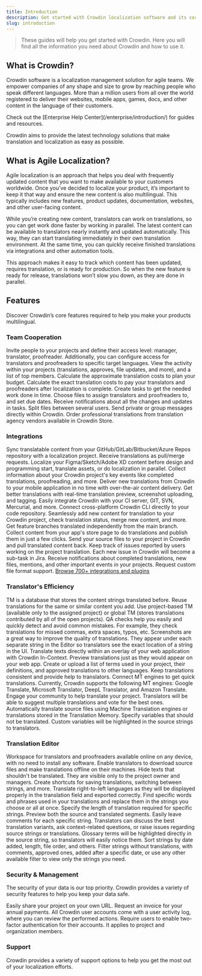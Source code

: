 ```yaml
---
title: Introduction
description: Get started with Crowdin localization software and its core features
slug: introduction
---
```



> These guides will help you get started with Crowdin. Here you will find all the information you need about Crowdin and how to use it.

## What is Crowdin?

Crowdin software is a localization management solution for agile teams. We empower companies of any shape and size to grow by reaching people who speak different languages. More than a million users from all over the world registered to deliver their websites, mobile apps, games, docs, and other content in the language of their customers.

<Aside title="Using Crowdin Enterprise?" type="tip">
  Check out the [Enterprise Help Center](/enterprise/introduction/) for guides and resources.
</Aside>

Crowdin aims to provide the latest technology solutions that make translation and localization as easy as possible.

## What is Agile Localization?

Agile localization is an approach that helps you deal with frequently updated content that you want to make available to your customers worldwide. Once you’ve decided to localize your product, it’s important to keep it that way and ensure the new content is also multilingual. This typically includes new features, product updates, documentation, websites, and other user-facing content.

While you’re creating new content, translators can work on translations, so you can get work done faster by working in parallel. The latest content can be available to translators nearly instantly and updated automatically. This way, they can start translating immediately in their own translation environment. At the same time, you can quickly receive finished translations via integrations and other automation tools.

This approach makes it easy to track which content has been updated, requires translation, or is ready for production. So when the new feature is ready for release, translations won’t slow you down, as they are done in parallel.

## Features

Discover Crowdin’s core features required to help you make your products multilingual.

### Team Cooperation

<CardGrid stagger>
  <Card title="Invite users">
    Invite people to your projects and define their access level: manager, translator, proofreader. Additionally, you can configure access for translators and proofreaders to specific target languages.
  </Card>
  <Card title="Basic reports">
    View the activity within your projects (translations, approves, file updates, and more), and a list of top members.
  </Card>
  <Card title="Advanced reports">
    Calculate the approximate translation costs to plan your budget. Calculate the exact translation costs to pay your translators and proofreaders after localization is complete.
  </Card>
  <Card title="Tasks">
    Create tasks to get the needed work done in time. Choose files to assign translators and proofreaders to, and set due dates. Receive notifications about all the changes and updates in tasks. Split files between several users.
  </Card>
  <Card title="Messages">
    Send private or group messages directly within Crowdin.
  </Card>
  <Card title="Translation vendor store">
    Order professional translations from translation agency vendors available in Crowdin Store.
  </Card>
</CardGrid>

### Integrations

<CardGrid stagger>
  <Card title="VCS">
    Sync translatable content from your GitHub/GitLab/Bitbucket/Azure Repos repository with a localization project. Receive translations as pull/merge requests.
  </Card>
  <Card title="Design">
    Localize your Figma/Sketch/Adobe XD content before design and programming start, translate assets, or do localization in parallel.
  </Card>
  <Card title="Webhooks">
    Collect information about your Crowdin project's key events like completed translations, proofreading, and more.
  </Card>
  <Card title="Mobile SDK">
    Deliver new translations from Crowdin to your mobile application in no time with over-the-air content delivery. Get better translations with real-time translation preview, screenshot uploading, and tagging.
  </Card>
  <Card title="CLI">
    Easily integrate Crowdin with your CI server, GIT, SVN, Mercurial, and more. Connect cross-platform Crowdin CLI directly to your code repository.
  </Card>
  <Card title="API">
    Seamlessly add new content for translation to your Crowdin project, check translation status, merge new content, and more.
  </Card>
  <Card title="Branches">
    Get feature branches translated independently from the main branch.
  </Card>
  <Card title="Google Play">
    Collect content from your app's store page to do translations and publish them in just a few clicks.
  </Card>
  <Card title="Android Studio/VS Code">
    Send your source files to your project in Crowdin and pull translated content back.
  </Card>
  <Card title="Jira Software">
    Keep track of issues reported by users working on the project translation. Each new issue in Crowdin will become a sub-task in Jira.
  </Card>
  <Card title="Slack">
    Receive notifications about completed translations, new files, mentions, and other important events in your projects.
  </Card>
  <Card title="Custom file formats">
    Request custom file format support.
  </Card>
  <Card title="And more">
    <a href="https://store.crowdin.com" target="_blank">Browse 700+ integrations and plugins</a>
  </Card>
</CardGrid>

### Translator's Efficiency

<CardGrid stagger>
  <Card title="Translation Memory (TM)">
    TM is a database that stores the content strings translated before. Reuse translations for the same or similar content you add. Use project-based TM (available only to the assigned project) or global TM (stores translations contributed by all of the open projects).
  </Card>
  <Card title="QA checks">
    QA checks help you easily and quickly detect and avoid common mistakes. For example, they check translations for missed commas, extra spaces, typos, etc.
  </Card>
  <Card title="Screenshots">
    Screenshots are a great way to improve the quality of translations. They appear under each separate string in the Editor so translators see the exact location of a string in the UI.
  </Card>
  <Card title="In-Context Visual Editor">
    Translate texts directly within an overlay of your web application with Crowdin In-Context. Preview translations just as they would appear on your web app.
  </Card>
  <Card title="Glossary">
    Create or upload a list of terms used in your project, their definitions, and approved translations to other languages. Keep translations consistent and provide help to translators.
  </Card>
  <Card title="Machine Translations">
    Connect MT engines to get quick translations. Currently, Crowdin supports the following MT engines: Google Translate, Microsoft Translator, DeepL Translator, and Amazon Translate.
  </Card>
  <Card title="Crowdsourcing">
    Engage your community to help translate your project. Translators will be able to suggest multiple translations and vote for the best ones.
  </Card>
  <Card title="Pre-translation">
    Automatically translate source files using Machine Translation engines or translations stored in the Translation Memory.
  </Card>
  <Card title="Custom Variables">
    Specify variables that should not be translated. Custom variables will be highlighted in the source strings to translators.
  </Card>
</CardGrid>

### Translation Editor

<CardGrid stagger>
  <Card title="Online Editor">
    Workspace for translators and proofreaders available online on any device, with no need to install any software.
  </Card>
  <Card title="Offline translation">
    Enable translators to download source files and make translations offline on their machines.
  </Card>
  <Card title="Hidden text">
    Hide texts that shouldn't be translated. They are visible only to the project owner and managers.
  </Card>
  <Card title="Customizable keyboard shortcuts">
    Create shortcuts for saving translations, switching between strings, and more.
  </Card>
  <Card title="Support for right-to-left languages">
    Translate right-to-left languages as they will be displayed properly in the translation field and exported correctly.
  </Card>
  <Card title="Search and replace">
    Find specific words and phrases used in your translations and replace them in the strings you choose or all at once.
  </Card>
  <Card title="Control over the length of the target segment">
    Specify the length of translation required for specific strings.
  </Card>
  <Card title="Preview for over 40 file formats">
    Preview both the source and translated segments.
  </Card>
  <Card title="Comments and issues">
    Easily leave comments for each specific string. Translators can discuss the best translation variants, ask context-related questions, or raise issues regarding source strings or translations.
  </Card>
  <Card title="Glossary highlight">
    Glossary terms will be highlighted directly in the source string, so translators will easily notice them.
  </Card>
  <Card title="Filtering options">
    Sort strings by date added, length, file order, and others. Filter strings without translations, with comments, approved ones, added after a specific date, or use any other available filter to view only the strings you need.
  </Card>
</CardGrid>

### Security & Management

The security of your data is our top priority. Crowdin provides a variety of security features to help you keep your data safe.

<CardGrid stagger>
  <Card title="Custom domain name">
    Easily share your project on your own URL.
  </Card>
  <Card title="Invoice billing">
    Request an invoice for your annual payments.
  </Card>
  <Card title="Security log">
    All Crowdin user accounts come with a user activity log, where you can review the performed actions.
  </Card>
  <Card title="Required two-factor authentication">
    Require users to enable two-factor authentication for their accounts. It applies to project and organization members.
  </Card>
</CardGrid>

### Support

Crowdin provides a variety of support options to help you get the most out of your localization efforts.

<CardGrid>
  <LinkCard
    title="Community Forum"
    description="Join the Crowdin Community Forum to discuss or browse the existing topics."
    href="https://community.crowdin.com/"
  />
  <LinkCard
    title="Email and chat support"
    description="Need help finding the answers in our Knowledge Base? Get in touch with us!"
    href="https://crowdin.com/contacts"
  />
  <LinkCard
    title="Crowdin Resources"
    description="Get industry insights, practical tips, and draw inspiration. We prepared webinars, e-books, and other content for you."
    href="https://crowdin.com/localization-best-practices"
  />
  <LinkCard
    title="Feature Request"
    description="Have an idea for a new feature or improvement? Share it with us!"
    href="https://crowdin.com/feature-request"
  />
</CardGrid>

<LinkCard
  title="Additional Support Services"
  description="Need help with translations, project setup, or other services? Check out our additional support services."
  href="/additional-support-services/"
/>
